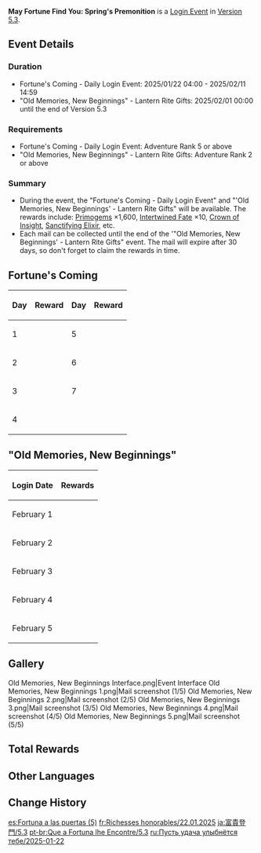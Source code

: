 {{Event
|name              = May Fortune Find You: Spring's Premonition
|image             = May Fortune Find You Spring's Premonition.png
|type              = In-Game
|group             = Login
|group2            = Mail
|event             = Lantern Rite Gifts
|time_known        = yes
|time_start        = 2025-01-22 04:00:00
|time_end          = 2025-02-11 14:59:59
|link              = https://www.hoyolab.com/article/36471182
|link2             = 
|link2name         = 
}}
{{Description|It's that time of the year again! This year's [[Lantern Rite Festival|Lantern Rite]] is sure to be super lively. Hehe, [[Paimon]]'s so excited!<br>Ahem! Then let Paimon be the one to say it:<br>Traveler, how about we take a trip back to [[Liyue Harbor]] together? Who knows, we might just stumble upon something wonderful~}}
'''May Fortune Find You: Spring's Premonition''' is a [[Login Event]] in [[Version 5.3]].

==Event Details==
===Duration===
* Fortune's Coming - Daily Login Event: 2025/01/22 04:00 - 2025/02/11 14:59
* "Old Memories, New Beginnings" - Lantern Rite Gifts: 2025/02/01 00:00 until the end of Version 5.3

===Requirements===
* Fortune's Coming - Daily Login Event: Adventure Rank 5 or above
* "Old Memories, New Beginnings" - Lantern Rite Gifts: Adventure Rank 2 or above

===Summary===
* During the event, the "Fortune's Coming - Daily Login Event" and "'Old Memories, New Beginnings' - Lantern Rite Gifts" will be available. The rewards include: [[Primogem]]s &times;1,600, [[Intertwined Fate]] &times;10, [[Crown of Insight]], [[Sanctifying Elixir]], etc.
* Each mail can be collected until the end of the '"Old Memories, New Beginnings' - Lantern Rite Gifts" event. The mail will expire after 30 days, so don't forget to claim the rewards in time.

==Fortune's Coming==
{| class="wikitable align-center"
!Day!!Reward
!Day!!Reward
|-
|1||{{Card|Intertwined Fate|1|show_caption=1}}
|5||{{Card|Intertwined Fate|2|show_caption=1}}
|-
|2||{{Card|Mora|80,000|show_caption=1}}
|6||{{Card|Hero's Wit|8|show_caption=1}}
|-
|3||{{Card|Intertwined Fate|2|show_caption=1}}
|7||{{Card|Intertwined Fate|5|show_caption=1}}
|-
|4||{{Card|Mystic Enhancement Ore|18|show_caption=1}}
|colspan=2|
|}

=="Old Memories, New Beginnings"==
{|class="wikitable align-center"
! Login Date !! Rewards
|-
|February 1
|{{Card List|show_caption=1|Primogem*300,Bountiful Year*5,Universal Peace*5,Sanctifying Unction*6}}
|-
|February 2
|{{Card List|show_caption=1|Primogem*300,Fragile Resin*1,Drunken Plums in Snow*5,Hero's Wit*5}}
|-
|February 3
|{{Card List|show_caption=1|Primogem*300,Crown of Insight*1,Guide to Diligence*3,Mystic Enhancement Ore*10}}
|-
|February 4
|{{Card List|show_caption=1|Primogem*300,Fragile Resin*1,Guide to Gold*3,Mora*50000}}
|-
|February 5
|{{Card List|show_caption=1|Primogem*400,Sanctifying Elixir*1,Guide to Prosperity*3,Sanctifying Unction*6}}
|}

==Gallery==
<gallery>
Old Memories, New Beginnings Interface.png|Event Interface
Old Memories, New Beginnings 1.png|Mail screenshot (1/5)
Old Memories, New Beginnings 2.png|Mail screenshot (2/5)
Old Memories, New Beginnings 3.png|Mail screenshot (3/5)
Old Memories, New Beginnings 4.png|Mail screenshot (4/5)
Old Memories, New Beginnings 5.png|Mail screenshot (5/5)
</gallery>

==Total Rewards==
{{Event Rewards
|Primogem = 1600
|Intertwined Fate = 10
|Crown of Insight = 1
|Sanctifying Elixir = 1
|Hero's Wit = 11
|Fragile Resin = 2
|Mora = 130000
|Mystic Enhancement Ore = 28
|Guide to Diligence = 3
|Guide to Gold = 3
|Guide to Prosperity = 3
|Sanctifying Unction = 12
|Bountiful Year = 5
|Universal Peace = 5
|Drunken Plums in Snow = 5
|sort = Primogem,Intertwined Fate,Crown of Insight,Sanctifying Elixir,Hero's Wit,Fragile Resin,Mora,Mystic Enhancement Ore,Guide to Diligence,Guide to Gold,Guide to Prosperity,Sanctifying Unction,Bountiful Year,Universal Peace,Drunken Plums in Snow
}}

==Other Languages==
{{Other Languages
|1_en       = May Fortune Find You: Spring's Premonition
|1_zhs      = 富贵登门 春来早知
|1_zhs_rm   = 
|1_zht      = 富貴登門 春來早知
|1_zht_rm   = 
|1_zh_tl    = 
|1_ja       = 富貴登門 春の兆し
|1_ja_rm    = 
|1_ja_tl    = 
|1_ko       = 福길만 걷자・새봄맞이!
|1_ko_tl    = 
|1_es       = Fortuna a las puertas Premonición primaveral
|1_es_tl    = Fortune at the Gates Spring Premonition
|1_fr       = Richesses honorables : Prémonition printanière
|1_fr_tl    = Honorable Wealth: Springtime Premonition
|1_ru       = Пусть удача улыбнётся тебе Предчаяние весны
|1_ru_tl    = 
|1_th       = มงคลบุญบารมี สัญญาณแห่งวสันตฤดู
|1_th_rm    = 
|1_th_tl    = 
|1_vi       = Phú Quý Gõ Cửa, Sớm Hay Xuân Tới
|1_vi_tl    = 
|1_de       = Möge das Glück dir hold sein Frühlingsbotschaft
|1_de_tl    = 
|1_id       = Rezeki Menghampirimu: Pertanda Musim Semi
|1_id_tl    = 
|1_pt       = Que a Fortuna lhe Encontre Premonição da Primavera
|1_pt_tl    = 
|1_tr       = Bahtın Açık Olsun: Baharın Gelişi
|1_tr_tl    = 
|1_it       = Che la fortuna sia con te:<br>Premonizione primaverile
|1_it_tl    = May Fortune Be with You: Springtime Premonition

|2_en       = Fortune's Coming
|2_zhs      = 开门迎财
|2_zhs_rm   = 
|2_zht      = 開門迎財
|2_zht_rm   = 
|2_zh_tl    = 
|2_ja       = 開運招財
|2_ja_rm    = 
|2_ja_tl    = 
|2_ko       = 복이 왔어요!
|2_ko_tl    = 
|2_es       = Advenimiento de la fortuna
|2_es_tl    = Advent of Fortune
|2_fr       = Arrivée de la fortune
|2_fr_tl    = Fortune's Coming
|2_ru       = Приход богатства
|2_ru_tl    = 
|2_th       = เปิดประตูรับทรัพย์
|2_th_rm    = 
|2_th_tl    = 
|2_vi       = Mở Cửa Đón Lộc
|2_vi_tl    = 
|2_de       = Das Glück ist auf dem Weg
|2_de_tl    = 
|2_id       = Datangnya Keberuntungan
|2_id_tl    = 
|2_pt       = A Chegada da Fortuna
|2_pt_tl    = 
|2_tr       = Talihin Gelişi
|2_tr_tl    = 
|2_it       = Fortuna in arrivo
|2_it_tl    = Fortune Coming

|3_en       = Old Memories, New Beginnings
|3_zhs      = 旧忆新桃
|3_zhs_rm   = 
|3_zht      = 舊憶新桃
|3_zht_rm   = 
|3_zh_tl    = 
|3_ja       = 初明りの再逢
|3_ja_rm    = 
|3_ja_tl    = 
|3_ko       = 옛 추억과 새 부적
|3_ko_tl    = 
|3_es       = Viejos recuerdos, nuevos comienzos
|3_es_tl    = Old Memories, New Beginnings
|3_fr       = Vieux souvenirs, nouveaux départs
|3_fr_tl    = Old Memories, New Beginnings
|3_ru       = Старые воспоминания, новые начала
|3_ru_tl    = 
|3_th       = ความทรงจำเก่า การเริ่มต้นใหม่
|3_th_rm    = 
|3_th_tl    = 
|3_vi       = Hồi Ức Cũ, Khởi Đầu Mới
|3_vi_tl    = 
|3_de       = Alte Erinnerungen, neue Anfänge
|3_de_tl    = 
|3_id       = Kenangan Lama, Permulaan Baru
|3_id_tl    = 
|3_pt       = Antigas Memórias, Novos Começos
|3_pt_tl    = 
|3_tr       = Eski Anılar, Yeni Başlangıçlar
|3_tr_tl    = 
|3_it       = Vecchi ricordi, nuovi inizi
|3_it_tl    = Old Memories, New Beginnings
}}

==Change History==
{{Change History|5.3}}

[[es:Fortuna a las puertas (5)]]
[[fr:Richesses honorables/22.01.2025]]
[[ja:富貴登門/5.3]]
[[pt-br:Que a Fortuna lhe Encontre/5.3]]
[[ru:Пусть удача улыбнётся тебе/2025-01-22]]